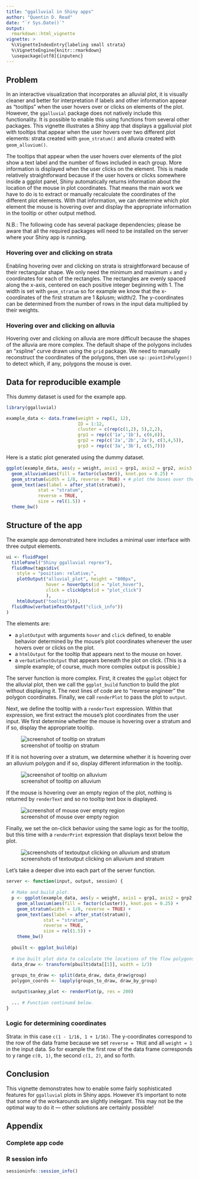 ```yaml
---
title: "ggalluvial in Shiny apps"
author: "Quentin D. Read"
date: "`r Sys.Date()`"
output:
  rmarkdown::html_vignette
vignette: >
  %\VignetteIndexEntry{labeling small strata}
  %\VignetteEngine{knitr::rmarkdown}
  \usepackage[utf8]{inputenc}
---
```


## Problem

In an interactive visualization that incorporates an alluvial plot, it is visually cleaner and better for interpretation if labels and other information appear as "tooltips" when the user hovers over or clicks on elements of the plot. However, the `ggalluvial` package does not natively include this functionality. It is possible to enable this using functions from several other packages. This vignette illustrates a Shiny app that displays a ggalluvial plot with tooltips that appear when the user hovers over two different plot elements: strata created with `geom_stratum()` and alluvia created with `geom_alluvium()`. 

The tooltips that appear when the user hovers over elements of the plot show a text label and the number of flows included in each group. More information is displayed when the user clicks on the element. This is made relatively straightforward because if the user hovers or clicks somewhere inside a ggplot panel, Shiny automatically returns information about the location of the mouse in plot coordinates. That means the main work we have to do is to extract or manually recalculate the coordinates of the different plot elements. With that information, we can determine which plot element the mouse is hovering over and display the appropriate information in the tooltip or other output method.

N.B.: The following code has several package dependencies; please be aware that all the required packages will need to be installed on the server where your Shiny app is running.

### Hovering over and clicking on strata

Enabling hovering over and clicking on strata is straightforward because of their rectangular shape. We only need the minimum and maximum `x` and `y` coordinates for each of the rectangles. The rectangles are evenly spaced along the x-axis, centered on each positive integer beginning with 1. The width is set with `geom_stratum` so for example we know that the x-coordinates of the first stratum are 1 &plusm; width/2. The y-coordinates can be determined from the number of rows in the input data multiplied by their weights.

### Hovering over and clicking on alluvia

Hovering over and clicking on alluvia are more difficult because the shapes of the alluvia are more complex. The default shape of the polygons includes an "xspline" curve drawn using the `grid` package. We need to manually reconstruct the coordinates of the polygons, then use `sp::pointInPolygon()` to detect which, if any, polygons the mouse is over.

## Data for reproducible example

This dummy dataset is used for the example app.

```r
library(ggalluvial)

example_data <- data.frame(weight = rep(1, 12),
                           ID = 1:12,
                           cluster = c(rep(c(1,2), 5),2,2),
                           grp1 = rep(c('1a','1b'), c(6,6)),
                           grp2 = rep(c('2a','2b','2a'), c(3,4,5)),
                           grp3 = rep(c('3a','3b'), c(5,7)))
```

Here is a static plot generated using the dummy dataset.

```r
ggplot(example_data, aes(y = weight, axis1 = grp1, axis2 = grp2, axis3 = grp3)) + 
  geom_alluvium(aes(fill = factor(cluster)), knot.pos = 0.25) + 
  geom_stratum(width = 1/8, reverse = TRUE) + # plot the boxes over the connections
  geom_text(aes(label = after_stat(stratum)), 
            stat = "stratum", 
            reverse = TRUE, 
            size = rel(1.5)) + 
  theme_bw() 
```

## Structure of the app

The example app demonstrated here includes a minimal user interface with three output elements.

```r
ui <- fluidPage(
  titlePanel("Shiny ggalluvial reprex"),
  fluidRow(tags$div(
    style = "position: relative;",
    plotOutput("alluvial_plot", height = "800px", 
               hover = hoverOpts(id = "plot_hover"),
               click = clickOpts(id = "plot_click")
               ),
    htmlOutput("tooltip"))),
  fluidRow(verbatimTextOutput("click_info"))
)
```

The elements are:

- a `plotOutput` with arguments `hover` and `click` defined, to enable behavior determined by the mouse's plot coordinates whenever the user hovers over or clicks on the plot.
- a `htmlOutput` for the tooltip that appears next to the mouse on hover.
- a `verbatimTextOutput` that appears beneath the plot on click. (This is a simple example; of course, much more complex output is possible.)

The server function is more complex. First, it creates the `ggplot` object for the alluvial plot, then we call the `ggplot_build` function to build the plot without displaying it. The next lines of code are to "reverse engineer" the polygon coordinates. Finally, we call `renderPlot` to pass the plot to `output`.

Next, we define the tooltip with a `renderText` expression. Within that expression, we first extract the mouse's plot coordinates from the user input. We first determine whether the mouse is hovering over a stratum and if so, display the appropriate tooltip. 

![screenshot of tooltip on stratum]()

If it is not hovering over a stratum, we determine whether it is hovering over an alluvium polygon and if so, display different information in the tooltip. 

![screenshot of tooltip on alluvium]()

If the mouse is hovering over an empty region of the plot, nothing is returned by `renderText` and so no tooltip text box is displayed.

![screenshot of mouse over empty region]()

Finally, we set the on-click behavior using the same logic as for the tooltip, but this time with a `renderPrint` expression that displays texxt below the plot. 

![screenshots of textoutput clicking on alluvium and stratum]()

Let's take a deeper dive into each part of the server function.

```r
server <- function(input, output, session) {
  
  # Make and build plot.
  p <- ggplot(example_data, aes(y = weight, axis1 = grp1, axis2 = grp2, axis3 = grp3)) + 
    geom_alluvium(aes(fill = factor(cluster)), knot.pos = 0.25) + 
    geom_stratum(width = 1/8, reverse = TRUE) + 
    geom_text(aes(label = after_stat(stratum)), 
              stat = "stratum", 
              reverse = TRUE, 
              size = rel(1.5)) + 
    theme_bw() 
  
  pbuilt <- ggplot_build(p)
  
  # Use built plot data to calculate the locations of the flow polygons
  data_draw <- transform(pbuilt$data[[1]], width = 1/3)
  
  groups_to_draw <- split(data_draw, data_draw$group)
  polygon_coords <- lapply(groups_to_draw, draw_by_group)

  output$sankey_plot <- renderPlot(p, res = 200)
  
  ... # Function continued below.
}
```

### Logic for determining coordinates

Strata:
in this case `c(1 - 1/16, 1 + 1/16)`. The y-coordinates correspond to the row of the data frame because we set `reverse = TRUE` and all `weight = 1` in the input data. So for example the first row of the data frame corresponds to y range `c(0, 1)`, the second `c(1, 2)`, and so forth.

## Conclusion

This vignette demonstrates how to enable some fairly sophisticated features for `ggalluvial` plots in Shiny apps. However it's important to note that some of the workarounds are slightly inelegant. This may not be the optimal way to do it &mdash; other solutions are certainly possible!

## Appendix

### Complete app code

### R session info

```r
sessioninfo::session_info()
```
